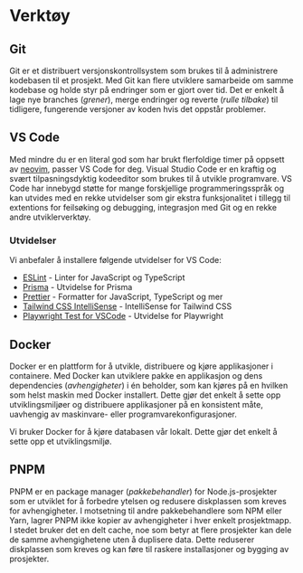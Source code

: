# Verktøy

## Git

Git er et distribuert versjonskontrollsystem som brukes til å administrere kodebasen til et prosjekt. Med Git kan flere utviklere samarbeide om samme kodebase og holde styr på endringer som er gjort over tid. Det er enkelt å lage nye branches (_grener_), merge endringer og reverte (_rulle tilbake_) til tidligere, fungerende versjoner av koden hvis det oppstår problemer.

## VS Code

Med mindre du er en literal god som har brukt flerfoldige timer på oppsett av [neovim](https://neovim.io/), passer VS Code for deg. Visual Studio Code er en kraftig og svært tilpasningsdyktig kodeeditor som brukes til å utvikle programvare. VS Code har innebygd støtte for mange forskjellige programmeringsspråk og kan utvides med en rekke utvidelser som gir ekstra funksjonalitet i tillegg til extentions for feilsøking og debugging, integrasjon med Git og en rekke andre utviklerverktøy.

### Utvidelser

Vi anbefaler å installere følgende utvidelser for VS Code:

- [ESLint](https://marketplace.visualstudio.com/items?itemName=dbaeumer.vscode-eslint) - Linter for JavaScript og TypeScript
- [Prisma](https://marketplace.visualstudio.com/items?itemName=Prisma.prisma) - Utvidelse for Prisma
- [Prettier](https://marketplace.visualstudio.com/items?itemName=esbenp.prettier-vscode) - Formatter for JavaScript, TypeScript og mer
- [Tailwind CSS IntelliSense](https://marketplace.visualstudio.com/items?itemName=bradlc.vscode-tailwindcss) - IntelliSense for Tailwind CSS
- [Playwright Test for VSCode](https://marketplace.visualstudio.com/items?itemName=ms-playwright.playwright) - Utvidelse for Playwright

## Docker

Docker er en plattform for å utvikle, distribuere og kjøre applikasjoner i containere. Med Docker kan utviklere pakke en applikasjon og dens dependencies (_avhengigheter_) i én beholder, som kan kjøres på en hvilken som helst maskin med Docker installert. Dette gjør det enkelt å sette opp utviklingsmiljøer og distribuere applikasjoner på en konsistent måte, uavhengig av maskinvare- eller programvarekonfigurasjoner.

Vi bruker Docker for å kjøre databasen vår lokalt. Dette gjør det enkelt å sette opp et utviklingsmiljø.

## PNPM

PNPM er en package manager (_pakkebehandler_) for Node.js-prosjekter som er utviklet for å forbedre ytelsen og redusere diskplassen som kreves for avhengigheter. I motsetning til andre pakkebehandlere som NPM eller Yarn, lagrer PNPM ikke kopier av avhengigheter i hver enkelt prosjektmapp. I stedet bruker det en delt cache, noe som betyr at flere prosjekter kan dele de samme avhengighetene uten å duplisere data. Dette reduserer diskplassen som kreves og kan føre til raskere installasjoner og bygging av prosjekter.
